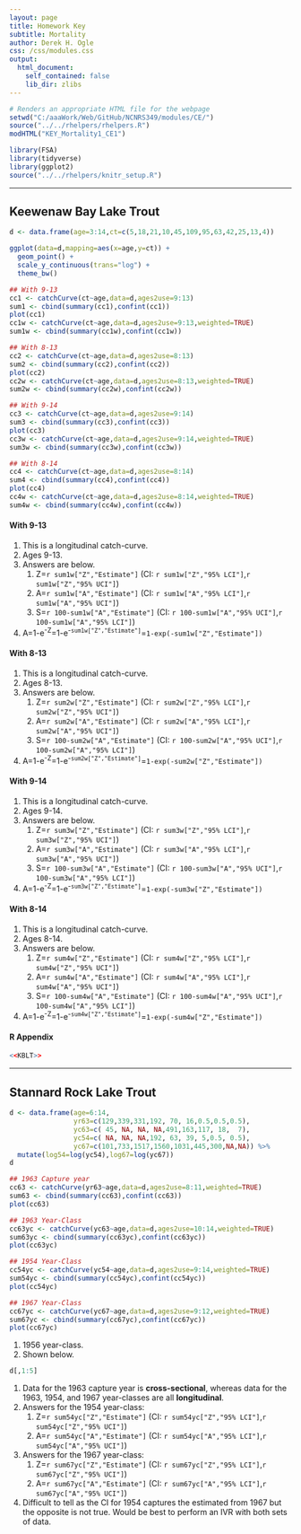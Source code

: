 ```yaml
---
layout: page
title: Homework Key
subtitle: Mortality
author: Derek H. Ogle
css: /css/modules.css
output:
  html_document:
    self_contained: false
    lib_dir: zlibs
---
```


```r
# Renders an appropriate HTML file for the webpage
setwd("C:/aaaWork/Web/GitHub/NCNRS349/modules/CE/")
source("../../rhelpers/rhelpers.R")
modHTML("KEY_Mortality1_CE1")
```

```r
library(FSA)
library(tidyverse)
library(ggplot2)
source("../../rhelpers/knitr_setup.R")
```

----

## Keewenaw Bay Lake Trout

```r
d <- data.frame(age=3:14,ct=c(5,18,21,10,45,109,95,63,42,25,13,4))

ggplot(data=d,mapping=aes(x=age,y=ct)) +
  geom_point() +
  scale_y_continuous(trans="log") +
  theme_bw()

## With 9-13
cc1 <- catchCurve(ct~age,data=d,ages2use=9:13)
sum1 <- cbind(summary(cc1),confint(cc1))
plot(cc1)
cc1w <- catchCurve(ct~age,data=d,ages2use=9:13,weighted=TRUE)
sum1w <- cbind(summary(cc1w),confint(cc1w))

## With 8-13
cc2 <- catchCurve(ct~age,data=d,ages2use=8:13)
sum2 <- cbind(summary(cc2),confint(cc2))
plot(cc2)
cc2w <- catchCurve(ct~age,data=d,ages2use=8:13,weighted=TRUE)
sum2w <- cbind(summary(cc2w),confint(cc2w))

## With 9-14
cc3 <- catchCurve(ct~age,data=d,ages2use=9:14)
sum3 <- cbind(summary(cc3),confint(cc3))
plot(cc3)
cc3w <- catchCurve(ct~age,data=d,ages2use=9:14,weighted=TRUE)
sum3w <- cbind(summary(cc3w),confint(cc3w))

## With 8-14
cc4 <- catchCurve(ct~age,data=d,ages2use=8:14)
sum4 <- cbind(summary(cc4),confint(cc4))
plot(cc4)
cc4w <- catchCurve(ct~age,data=d,ages2use=8:14,weighted=TRUE)
sum4w <- cbind(summary(cc4w),confint(cc4w))
```

#### With 9-13
1. This is a longitudinal catch-curve.
1. Ages 9-13.
1. Answers are below.
    1. Z=`r sum1w["Z","Estimate"]` (CI: `r sum1w["Z","95% LCI"]`,`r sum1w["Z","95% UCI"]`)
    1. A=`r sum1w["A","Estimate"]` (CI: `r sum1w["A","95% LCI"]`,`r sum1w["A","95% UCI"]`)
    1. S=`r 100-sum1w["A","Estimate"]` (CI: `r 100-sum1w["A","95% UCI"]`,`r 100-sum1w["A","95% LCI"]`)
1. A=1-e<sup>-Z</sup>=1-e<sup>-`sum1w["Z","Estimate"]`</sup>=`1-exp(-sum1w["Z","Estimate"])`

#### With 8-13
1. This is a longitudinal catch-curve.
1. Ages 8-13.
1. Answers are below.
    1. Z=`r sum2w["Z","Estimate"]` (CI: `r sum2w["Z","95% LCI"]`,`r sum2w["Z","95% UCI"]`)
    1. A=`r sum2w["A","Estimate"]` (CI: `r sum2w["A","95% LCI"]`,`r sum2w["A","95% UCI"]`)
    1. S=`r 100-sum2w["A","Estimate"]` (CI: `r 100-sum2w["A","95% UCI"]`,`r 100-sum2w["A","95% LCI"]`)
1. A=1-e<sup>-Z</sup>=1-e<sup>-`sum2w["Z","Estimate"]`</sup>=`1-exp(-sum2w["Z","Estimate"])`

#### With 9-14
1. This is a longitudinal catch-curve.
1. Ages 9-14.
1. Answers are below.
    1. Z=`r sum3w["Z","Estimate"]` (CI: `r sum3w["Z","95% LCI"]`,`r sum3w["Z","95% UCI"]`)
    1. A=`r sum3w["A","Estimate"]` (CI: `r sum3w["A","95% LCI"]`,`r sum3w["A","95% UCI"]`)
    1. S=`r 100-sum3w["A","Estimate"]` (CI: `r 100-sum3w["A","95% UCI"]`,`r 100-sum3w["A","95% LCI"]`)
1. A=1-e<sup>-Z</sup>=1-e<sup>-`sum3w["Z","Estimate"]`</sup>=`1-exp(-sum3w["Z","Estimate"])`

#### With 8-14
1. This is a longitudinal catch-curve.
1. Ages 8-14.
1. Answers are below.
    1. Z=`r sum4w["Z","Estimate"]` (CI: `r sum4w["Z","95% LCI"]`,`r sum4w["Z","95% UCI"]`)
    1. A=`r sum4w["A","Estimate"]` (CI: `r sum4w["A","95% LCI"]`,`r sum4w["A","95% UCI"]`)
    1. S=`r 100-sum4w["A","Estimate"]` (CI: `r 100-sum4w["A","95% UCI"]`,`r 100-sum4w["A","95% LCI"]`)
1. A=1-e<sup>-Z</sup>=1-e<sup>-`sum4w["Z","Estimate"]`</sup>=`1-exp(-sum4w["Z","Estimate"])`

#### R Appendix
```r
<<KBLT>>
```

----

## Stannard Rock Lake Trout
```r
d <- data.frame(age=6:14,
                yr63=c(129,339,331,192, 70, 16,0.5,0.5,0.5),
                yc63=c( 45, NA, NA, NA,491,163,117, 18,  7),
                yc54=c( NA, NA, NA,192, 63, 39, 5,0.5, 0.5),
                yc67=c(101,733,1517,1560,1031,445,300,NA,NA)) %>%
  mutate(log54=log(yc54),log67=log(yc67))
d

## 1963 Capture year
cc63 <- catchCurve(yr63~age,data=d,ages2use=8:11,weighted=TRUE)
sum63 <- cbind(summary(cc63),confint(cc63))
plot(cc63)

## 1963 Year-Class
cc63yc <- catchCurve(yc63~age,data=d,ages2use=10:14,weighted=TRUE)
sum63yc <- cbind(summary(cc63yc),confint(cc63yc))
plot(cc63yc)

## 1954 Year-Class
cc54yc <- catchCurve(yc54~age,data=d,ages2use=9:14,weighted=TRUE)
sum54yc <- cbind(summary(cc54yc),confint(cc54yc))
plot(cc54yc)

## 1967 Year-Class
cc67yc <- catchCurve(yc67~age,data=d,ages2use=9:12,weighted=TRUE)
sum67yc <- cbind(summary(cc67yc),confint(cc67yc))
plot(cc67yc)
```

1. 1956 year-class.
1. Shown below.
```r
d[,1:5]
```
1. Data for the 1963 capture year is **cross-sectional**, whereas data for the 1963, 1954, and 1967 year-classes are all **longitudinal**.
1. Answers for the 1954 year-class:
    1. Z=`r sum54yc["Z","Estimate"]` (CI: `r sum54yc["Z","95% LCI"]`,`r sum54yc["Z","95% UCI"]`)
    1. A=`r sum54yc["A","Estimate"]` (CI: `r sum54yc["A","95% LCI"]`,`r sum54yc["A","95% UCI"]`)
1. Answers for the 1967 year-class:
    1. Z=`r sum67yc["Z","Estimate"]` (CI: `r sum67yc["Z","95% LCI"]`,`r sum67yc["Z","95% UCI"]`)
    1. A=`r sum67yc["A","Estimate"]` (CI: `r sum67yc["A","95% LCI"]`,`r sum67yc["A","95% UCI"]`)
1. Difficult to tell as the CI for 1954 captures the estimated from 1967 but the opposite is not true. Would be best to perform an IVR with both sets of data.
